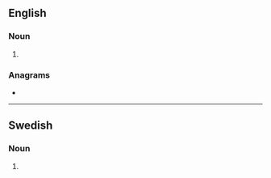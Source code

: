 ==English==

===Noun===
{{head|en|noun form}}

# {{plural of|en|profiler}}

===Anagrams===
* {{anagrams|en|a=efiloprrs|pro-lifers|prolifers}}

----

==Swedish==

===Noun===
{{head|sv|noun form}}

# {{sv-noun-form-indef-gen-pl|profil}}